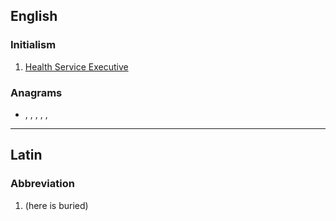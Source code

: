 {{also|hse}}

==English==

===Initialism===
{{en-initialism}}

# {{lb|en|Ireland}} [[w:Health Service Executive|Health Service Executive]]

===Anagrams===
* {{l|en|esh}}, {{l|en|he's}}, {{l|en|(s)he}}, {{l|en|SHE}}, {{l|en|s/he}}, {{l|en|she}}

----

==Latin==

===Abbreviation===
{{rfc-header|Abbreviation}}
{{head|la|abbreviation}}

# {{abbreviation of|[[hic]] [[sepultus]] [[est]]|lang=la|nodot=1}} (here is buried)